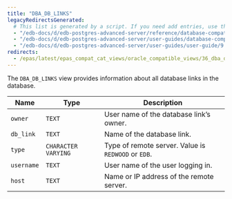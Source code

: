 ```yaml
---
title: "DBA_DB_LINKS"
legacyRedirectsGenerated:
  # This list is generated by a script. If you need add entries, use the `legacyRedirects` key.
  - "/edb-docs/d/edb-postgres-advanced-server/reference/database-compatibility-for-oracle-developers-reference-guide/9.6/Database_Compatibility_for_Oracle_Developers_Reference_Guide.1.137.html"
  - "/edb-docs/d/edb-postgres-advanced-server/user-guides/database-compatibility-for-oracle-developers-guide/9.5/Database_Compatibility_for_Oracle_Developers_Guide.1.252.html"
  - "/edb-docs/d/edb-postgres-advanced-server/user-guides/user-guide/9.5/EDB_Postgres_Enterprise_Guide.1.198.html"
redirects:
  - /epas/latest/epas_compat_cat_views/oracle_compatible_views/36_dba_db_links/ #generated for docs/epas/reorg-role-use-case-mode
---
```


<div id="dba_db_links" class="registered_link"></div>

The `DBA_DB_LINKS` view provides information about all database links in the database.

| Name       | Type                | Description                                                     |
| ---------- | ------------------- | --------------------------------------------------------------- |
| `owner`    | `TEXT`              | User name of the database link’s owner.                         |
| `db_link`  | `TEXT`              | Name of the database link.                                  |
| `type`     | `CHARACTER VARYING` | Type of remote server. Value is `REDWOOD` or `EDB`.      |
| `username` | `TEXT`              | User name of the user logging in.                               |
| `host`     | `TEXT`              | Name or IP address of the remote server.                        |
